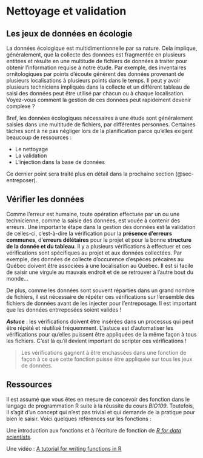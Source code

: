 # Nettoyage et validation

## Les jeux de données en écologie

La données écologique est multidimentionnelle par sa nature. Cela implique, généralement, que la collecte des données est fragmentée en plusieurs entitées et résulte en une multitude de fichiers de données à traiter pour obtenir l'information requise à notre étude. Par exemple, des inventaires ornitologiques par points d'écoute génèrent des données provenant de plusieurs localisations à plusieurs points dans le temps. Il peut y avoir plusieurs techniciens impliqués dans la collecte et un différent tableau de saisi des données peut être utilisé par chacun ou à chaque localisation. Voyez-vous comment la gestion de ces données peut rapidement devenir complexe ?

Bref, les données écologiques nécessaires à une étude sont généralement saisies dans une multitude de fichiers, par différentes personnes. Certaines tâches sont à ne pas négliger lors de la planification parce qu'elles exigent beaucoup de ressources :

- Le nettoyage
- La validation
- L'injection dans la base de données

Ce dernier point sera traité plus en détail dans la prochaine section (@sec-entreposer).

## Vérifier les données

Comme l'erreur est humaine, toute opération effectuée par un ou une technicienne, comme la saisie des données, est vouée à contenir des erreurs. Une importante étape dans la gestion des données est la validation de celles-ci, c'est-à-dire la vérification pour la **présence d'erreurs communes**, d'**erreurs délétaires** pour le projet et pour la bonne **structure de la donnée et du tableau**. Il y a plusieurs vérifications à effectuer et ces vérifications sont spécifiques au projet et aux données collectées. Par exemple, des données de collecte d'occurence d'espèces précaires au Québec doivent être associées à une localisation au Québec. Il est si facile de saisir une virgule au mauvais endroit et de se retrouver à l'autre bout du monde...

De plus, comme les données sont souvent réparties dans un grand nombre de fichiers, il est nécessaire de répéter ces vérifications sur l'ensemble des fichiers de données avant de les injecter pour l'entreposage. Il est important que les données entrreposées soient valides !

***Astuce*** : les vérifications doivent être insérées dans un processus qui peut être répété et réutilisé fréquemment. L'astuce est d'automatiser les vérifications pour qu'elles puissent être appliquées de la même façon à tous les fichiers. C'est là qu'il devient important de scripter ces vérifications ! 

> Les vérifications gagnent à être enchassées dans une fonction de façon à ce que cette fonction puisse être appliquée sur tous les jeux de données. 


## Ressources

Il est assumé que vous êtes en mesure de concevoir des fonction dans le langage de programmation R suite à la réussite du cours *BIO109*. Toutefois, il s'agit d'un concept qui n'est pas trivial et qui demande de la pratique pour bien le saisir. Voici quelques références sur les fonctions :

Une introduction aux fonctions et à l'écriture de fonction de [*R for data scientists*](https://r4ds.hadley.nz/functions.html).

Une vidéo : [A tutorial for writing functions in R](https://www.youtube.com/watch?v=3uK1OzA7CTs)